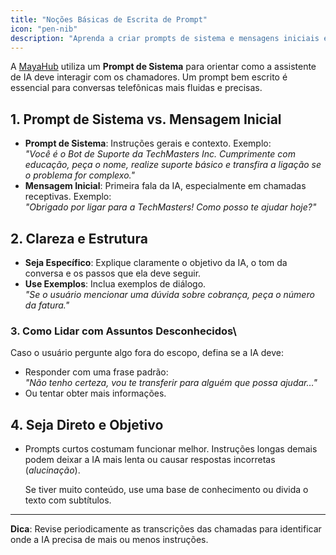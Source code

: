 ```yaml
---
title: "Noções Básicas de Escrita de Prompt"
icon: "pen-nib"
description: "Aprenda a criar prompts de sistema e mensagens iniciais eficazes para suas assistentes de IA"
---
```


A [MayaHub](http://mayahub.online) utiliza um **Prompt de Sistema** para orientar como a assistente de IA deve interagir com os chamadores. Um prompt bem escrito é essencial para conversas telefônicas mais fluidas e precisas.

## **1. Prompt de Sistema vs. Mensagem Inicial**

- **Prompt de Sistema**: Instruções gerais e contexto. Exemplo:\
  _"Você é o Bot de Suporte da TechMasters Inc. Cumprimente com educação, peça o nome, realize suporte básico e transfira a ligação se o problema for complexo."_
- **Mensagem Inicial**: Primeira fala da IA, especialmente em chamadas receptivas. Exemplo:\
  _"Obrigado por ligar para a TechMasters\! Como posso te ajudar hoje?"_

## **2. Clareza e Estrutura**

- **Seja Específico**: Explique claramente o objetivo da IA, o tom da conversa e os passos que ela deve seguir.
- **Use Exemplos**: Inclua exemplos de diálogo.\
  _"Se o usuário mencionar uma dúvida sobre cobrança, peça o número da fatura."_

### **3. Como Lidar com Assuntos Desconhecidos**\\

Caso o usuário pergunte algo fora do escopo, defina se a IA deve:

- Responder com uma frase padrão:\
  _"Não tenho certeza, vou te transferir para alguém que possa ajudar…"_
- Ou tentar obter mais informações.

## **4. Seja Direto e Objetivo**

- Prompts curtos costumam funcionar melhor. Instruções longas demais podem deixar a IA mais lenta ou causar respostas incorretas (_alucinação_).

  Se tiver muito conteúdo, use uma base de conhecimento ou divida o texto com subtítulos.

---

**Dica**: Revise periodicamente as transcrições das chamadas para identificar onde a IA precisa de mais ou menos instruções.